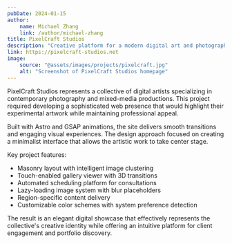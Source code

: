 ```yaml
---
pubDate: 2024-01-15
author:
    name: Michael Zhang
    link: /author/michael-zhang
title: PixelCraft Studios
description: "Creative platform for a modern digital art and photography collective"
link: https://pixelcraft-studios.net
image:
    source: "@assets/images/projects/pixelcraft.jpg"
    alt: "Screenshot of PixelCraft Studios homepage"
---
```


PixelCraft Studios represents a collective of digital artists specializing in contemporary photography and mixed-media productions. This project required developing a sophisticated web presence that would highlight their experimental artwork while maintaining professional appeal.

Built with Astro and GSAP animations, the site delivers smooth transitions and engaging visual experiences. The design approach focused on creating a minimalist interface that allows the artistic work to take center stage.

Key project features:

- Masonry layout with intelligent image clustering
- Touch-enabled gallery viewer with 3D transitions
- Automated scheduling platform for consultations
- Lazy-loading image system with blur placeholders
- Region-specific content delivery
- Customizable color schemes with system preference detection

The result is an elegant digital showcase that effectively represents the collective's creative identity while offering an intuitive platform for client engagement and portfolio discovery.
